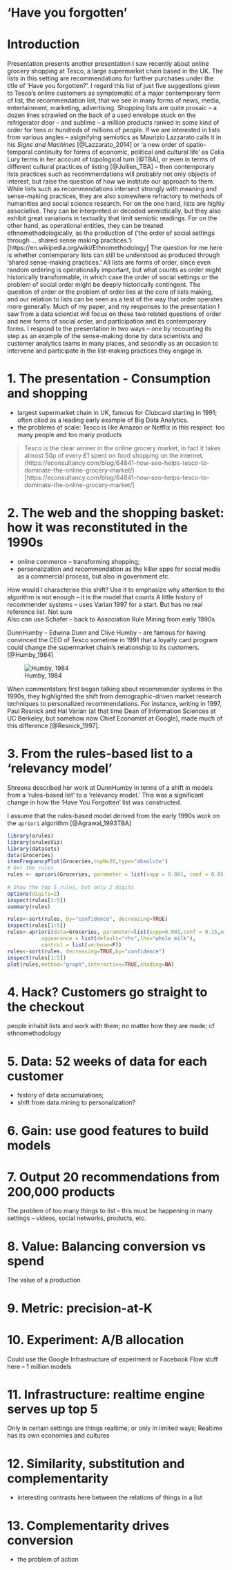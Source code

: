 # 'Have you forgotten'

# Introduction

Presentation presents another presentation I saw recently about online grocery shopping at Tesco, a large supermarket chain based in the UK. The lists in this setting are recommendations for further purchases under the title of 'Have you forgotten?'. 
I regard this list of just five suggestions given to Tesco's online customers as symptomatic of a major contemporary form of list, the recommendation list, that we see in many  forms of news, media, entertainment, marketing, advertising.  Shopping lists are quite prosaic -- a dozen lines scrawled on the back of a used envelope stuck on the refrigerator door -- and sublime -- a million products ranked in some kind of order for tens or hundreds of millions of people. 
If we are interested in lists from various angles -- asignifying semiotics as Maurizio Lazzarato calls it in his _Signs and Machines_ [@Lazzarato_2014] or 'a new order of spatio-temporal continuity for forms of economic, political and cultural life' as Celia Lury terms in her account of topological turn [@TBA], or even in terms of different cultural practices of listing [@Jullien_TBA] -- then contemporary lists practices such as recommendations will probably not only objects of interest, but raise the question of how we institute our approach to them.
While lists such as recommendations intersect strongly with meaning and sense-making practices, they are also somewhere refractory to methods of humanities and social science research.
For on the one hand, lists are highly associative. They can be interpreted or decoded semiotically, but they also exhibit great variations in textuality that limit semiotic readings.
For on the other hand, as operational entities, they can be treated ethnomethodologically, as the production of ('the order of social settings through ...  shared sense making practices.')[https://en.wikipedia.org/wiki/Ethnomethodology]  The question for me here is whether contemporary lists can still be understood as produced through 'shared sense-making practices.' 
All lists are forms of order, since even random ordering is operationally important, but what counts as order might historically transformable, in which case the order of social settings or the problem of social order might be deeply historically contingent. 
The question of order or the problem of order lies at the core of lists making, and our relation to lists can be seen as a test of the way that order operates more generally. 
Much of my paper, and my responses to the presentation I saw from a data scientist  will focus on these two related questions of order and new forms of social order, and participation and its contemporary forms. 
I respond to the presentation in two ways -- one by recounting its step as an example of the sense-making done by data scientists and customer analytics teams in many places, and secondly as an occasion to intervene and participate in the list-making practices they engage in. 

# 1. The presentation - Consumption and shopping
- largest supermarket chain in UK, famous for Clubcard starting in 1991; often cited as a leading early example of Big Data Analytics. 
- the problems of scale: Tesco is like Amazon or Netflix in this respect: too many people and too many products

>Tesco is the clear winner in the online grocery market, in fact it takes almost 50p of every £1 spent on food shopping on the internet. (https://econsultancy.com/blog/64841-how-seo-helps-tesco-to-dominate-the-online-grocery-market/)[https://econsultancy.com/blog/64841-how-seo-helps-tesco-to-dominate-the-online-grocery-market/]

# 2. The web and the shopping basket: how it was reconstituted in the 1990s
- online commerce -- transforming shopping; 
- personalization and recommendation as the killer apps for social media as a commercial process, but also in government etc. 
 
How would I characterise this shift? Use it to emphasize why attention to the algorithm is not enough -- it is the model that counts
A little history of recommender systems -- uses Varian 1997 for a start. But has no real reference list. Not sure  
Also can use Schafer -- back to Association Rule Mining from early 1990s

DunnHumby -- Edwina Dunn and Clive Humby -- are famous for having convinced the CEO of Tesco sometime in 1991 that a loyalty card program could change the supermarket chain's relationship to its customers. [@Humby_1984]  

![Humby, 1984]( figure/Humby_young0R_1994.png )

When commentators first began talking about recommender systems in the 1990s, they highlighted the shift from demographic-driven market research techniques to personalized recommendations. For instance, writing in 1997, Paul Resnick and Hal Varian (at that time Dean of Information Sciences at UC Berkeley, but somehow now Chief Economist at Google), made much of this difference [@Resnick_1997]. 

# 3. From the rules-based list to a 'relevancy model'

Shreena described her work at DunnHumby in terms of a shift in models from a 'rules-based list' to a 'relevancy model.' 
This was a significant change in how the 'Have You Forgotten' list was constructed. 

I assume that the rules-based model derived from the early 1990s work on the `apriori` algorithm [@Agrawal_1993TBA]

```r
library(arules)
library(arulesViz)
library(datasets)
data(Groceries)
itemFrequencyPlot(Groceries,topN=20,type="absolute")
# Get the rules
rules <- apriori(Groceries, parameter = list(supp = 0.001, conf = 0.8))
 
# Show the top 5 rules, but only 2 digits
options(digits=2)
inspect(rules[1:5])
summary(rules)

rules<-sort(rules, by="confidence", decreasing=TRUE)
inspect(rules[1:5])
rules<-apriori(data=Groceries, parameter=list(supp=0.001,conf = 0.15,minlen=2), 
           appearance = list(default="rhs",lhs="whole milk"),
           control = list(verbose=F))
rules<-sort(rules, decreasing=TRUE,by="confidence")
inspect(rules[1:5])  
plot(rules,method="graph",interactive=TRUE,shading=NA)
```

# 4. Hack? Customers go straight to the checkout
people inhabit lists and work with them; no matter how they are made; cf ethnomethodology 
 
# 5. Data: 52 weeks of data for each customer
- history of data accumulations;
- shift from data mining to personalization? 
 
# 6. Gain: use good features to build models 
 
# 7. Output 20 recommendations from 200,000 products
The problem of too many things to list -- this must be happening in many settings -- videos, social networks, products, etc. 
 
# 8. Value: Balancing conversion vs spend
The value of a production
 
# 9. Metric: precision-at-K
 
# 10. Experiment: A/B allocation
Could use the Google Infrastructure of experiment or Facebook Flow stuff here -- 1 million models
 
# 11. Infrastructure: realtime engine serves up top 5
Only in certain settings are things realtime; or only in limited ways;
Realtime has its own economies and cultures

# 12. Similarity, substitution and complementarity
- interesting contrasts here between the relations of things in a list
 
# 13. Complementarity drives conversion 
- the problem of action
